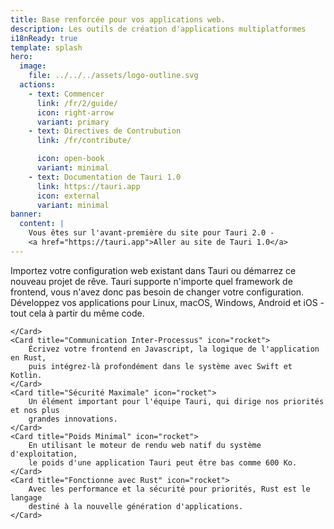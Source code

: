 ---
title: Base renforcée pour vos applications web.
description: Les outils de création d'applications multiplatformes
i18nReady: true
template: splash
hero:
  image:
    file: ../../../assets/logo-outline.svg
  actions:
    - text: Commencer
      link: /fr/2/guide/
      icon: right-arrow
      variant: primary
    - text: Directives de Contrubution
      link: /fr/contribute/

      icon: open-book
      variant: minimal
    - text: Documentation de Tauri 1.0
      link: https://tauri.app
      icon: external
      variant: minimal
banner:
  content: |
    Vous êtes sur l'avant-première du site pour Tauri 2.0 -
    <a href="https://tauri.app">Aller au site de Tauri 1.0</a>
---


<div class="hero-bg">
	<div class="bg-logo"></div>
	<div class="bg-grad"></div>
	<div class="bg-grad-red"></div>
</div>

<CardGrid stagger>
	<Card title="Frontend Indépendant" icon="rocket">
		Importez votre configuration web existant dans Tauri ou démarrez ce nouveau
		projet de rêve.
		Tauri supporte n'importe quel framework de frontend, vous n'avez donc
		pas besoin de changer votre configuration.
	</Card>
	<Card title="Multiplatforme" icon="rocket">
		Développez vos applications pour Linux, macOS, Windows, Android et iOS - tout cela à partir du même code.

	</Card>
	<Card title="Communication Inter-Processus" icon="rocket">
		Écrivez votre frontend en Javascript, la logique de l'application en Rust,
		puis intégrez-là profondément dans le système avec Swift et Kotlin.
	</Card>
	<Card title="Sécurité Maximale" icon="rocket">
		Un élément important pour l'équipe Tauri, qui dirige nos priorités et nos plus
		grandes innovations.
	</Card>
	<Card title="Poids Minimal" icon="rocket">
		En utilisant le moteur de rendu web natif du système d'exploitation,
		le poids d'une application Tauri peut être bas comme 600 Ko.
	</Card>
	<Card title="Fonctionne avec Rust" icon="rocket">
		Avec les performance et la sécurité pour priorités, Rust est le langage
		destiné à la nouvelle génération d'applications.
	</Card>
</CardGrid>